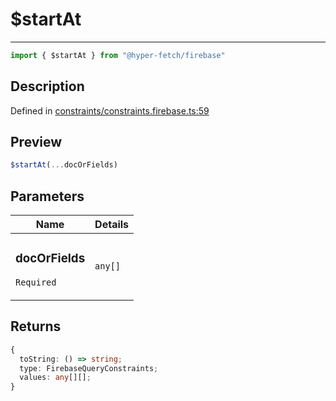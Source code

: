 

# $startAt

<div class="api-docs__separator" data-reactroot="">

---

</div><div class="api-docs__import" data-reactroot="">

```ts
import { $startAt } from "@hyper-fetch/firebase"
```

</div><div class="api-docs__section">

## Description

</div><div class="api-docs__description"><span class="api-docs__do-not-parse">



</span></div><p class="api-docs__definition">

Defined in [constraints/constraints.firebase.ts:59](https://github.com/BetterTyped/hyper-fetch/blob/c3e2c45/packages/adapter-firebase/src/constraints/constraints.firebase.ts#L59)

</p><div class="api-docs__section">

## Preview

</div><div class="api-docs__preview fn">

```ts
$startAt(...docOrFields)
```

</div><div class="api-docs__section">

## Parameters

</div><div class="api-docs__parameters"><table><thead><tr><th>Name</th><th>Details</th></tr></thead><tbody><tr param-data="docOrFields"><td class="api-docs__param-name required">

### docOrFields 

`Required`

</td><td class="api-docs__param-type">

`any[]`

</td></tr></tbody></table></div><div class="api-docs__section">

## Returns

</div><div class="api-docs__returns">

```ts
{
  toString: () => string;
  type: FirebaseQueryConstraints;
  values: any[][];
}
```

</div>